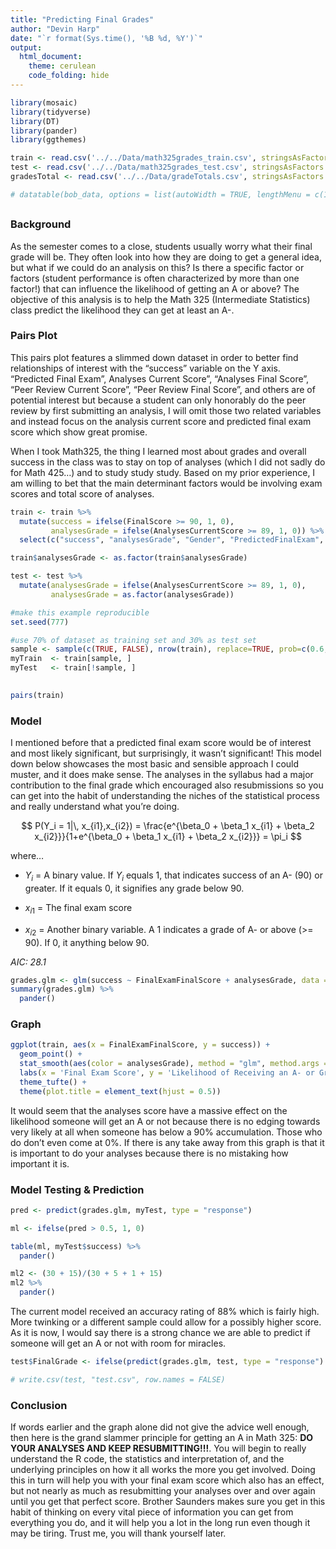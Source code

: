 ---
title: "Predicting Final Grades"
author: "Devin Harp"
date: "`r format(Sys.time(), '%B %d, %Y')`"
output: 
  html_document:
    theme: cerulean
    code_folding: hide
---

```{r load_library, include=FALSE}

library(mosaic)
library(tidyverse)
library(DT)
library(pander)
library(ggthemes)

```

```{r load_data, include=FALSE}

train <- read.csv('../../Data/math325grades_train.csv', stringsAsFactors = TRUE)
test <- read.csv('../../Data/math325grades_test.csv', stringsAsFactors = TRUE)
gradesTotal <- read.csv('../../Data/gradeTotals.csv', stringsAsFactors = TRUE)

# datatable(bob_data, options = list(autoWidth = TRUE, lengthMenu = c(10, 20, 30)))

```

## {.tabset .tabset-pills .tabset-fade}

### Background

As the semester comes to a close, students usually worry what their final grade will be. They often look into how they are doing to get a general idea, but what if we could do an analysis on this? Is there a specific factor or factors (student performance is often characterized by more than one factor!) that can influence the likelihood of getting an A or above? The objective of this analysis is to help the Math 325 (Intermediate Statistics) class predict the likelihood they can get at least an A-.

### Pairs Plot

This pairs plot features a slimmed down dataset in order to better find relationships of interest with the "success" variable on the Y axis. "Predicted Final Exam", Analyses Current Score", "Analyses Final Score", "Peer Review Current Score", "Peer Review Final Score", and others are of potential interest but because a student can only honorably do the peer review by first submitting an analysis, I will omit those two related variables and instead focus on the analysis current score and predicted final exam score which show great promise.

When I took Math325, the thing I learned most about grades and overall success in the class was to stay on top of analyses (which I did not sadly do for Math 425...) and to study study study. Based on my prior experience, I am willing to bet that the main determinant factors would be involving exam scores and total score of analyses.

```{r}

train <- train %>%
  mutate(success = ifelse(FinalScore >= 90, 1, 0),
         analysesGrade = ifelse(AnalysesCurrentScore >= 89, 1, 0)) %>%
  select(c("success", "analysesGrade", "Gender", "PredictedFinalExam", "AnalysesCurrentScore", "AnalysesFinalScore", "PeerReviewCurrentScore", "PeerReviewFinalScore", "SkillsQuizzesTotalCurrentScore", "SkillsQuizzesTotalFinalScore", "ClassActivitiesCurrentScore", "ClassActivitiesFinalScore", "AssessmentQuizzesCurrentScore", "AssessmentQuizzesFinalScore", "AssessmentQuizCompletionCurrentScore", "AssessmentQuizCompletionFinalScore", "FinalExamCurrentScore", "FinalExamFinalScore", "CurrentScore", "FinalScore", "CurrentGrade", "FinalGrade"))

train$analysesGrade <- as.factor(train$analysesGrade)

test <- test %>%
  mutate(analysesGrade = ifelse(AnalysesCurrentScore >= 89, 1, 0),
         analysesGrade = as.factor(analysesGrade))

#make this example reproducible
set.seed(777)

#use 70% of dataset as training set and 30% as test set
sample <- sample(c(TRUE, FALSE), nrow(train), replace=TRUE, prob=c(0.6,0.4))
myTrain  <- train[sample, ]
myTest   <- train[!sample, ]
  
```

```{r, fig.height = 20, fig.width = 20}

pairs(train)

```

### Model

I mentioned before that a predicted final exam score would be of interest and most likely significant, but surprisingly, it wasn't significant! This model down below showcases the most basic and sensible approach I could muster, and it does make sense. The analyses in the syllabus had a major contribution to the final grade which encouraged also resubmissions so you can get into the habit of understanding the niches of the statistical process and really understand what you're doing.

$$
P(Y_i = 1|\, x_{i1},x_{i2}) = \frac{e^{\beta_0 + \beta_1 x_{i1} + \beta_2 x_{i2}}}{1+e^{\beta_0 + \beta_1 x_{i1} + \beta_2 x_{i2}}} = \pi_i
$$

where...

* $Y_i$ = A binary value. If $Y_i$ equals 1, that indicates success of an A- (90) or greater. If it equals 0, it signifies any grade below 90.

* $x_{i1}$ = The final exam score

* $x_{i2}$ = Another binary variable. A 1 indicates a grade of A- or above (>= 90). If 0, it anything below 90.

*AIC: 28.1*

```{r}

grades.glm <- glm(success ~ FinalExamFinalScore + analysesGrade, data = myTrain, family = binomial)
summary(grades.glm) %>%
  pander()

```

### Graph

```{r message=FALSE, warning=FALSE}

ggplot(train, aes(x = FinalExamFinalScore, y = success)) +
  geom_point() +
  stat_smooth(aes(color = analysesGrade), method = "glm", method.args = list(family = "binomial"), se = FALSE) +
  labs(x = 'Final Exam Score', y = 'Likelihood of Receiving an A- or Greater', title = 'Predicting Math 325 Final Grades', color = 'Analyses Grade') +
  theme_tufte() +
  theme(plot.title = element_text(hjust = 0.5))

```

It would seem that the analyses score have a massive effect on the likelihood someone will get an A or not because there is no edging towards very likely at all when someone has below a 90% accumulation. Those who do don't even come at 0%. If there is any take away from this graph is that it is important to do your analyses because there is no mistaking how important it is.

### Model Testing & Prediction

```{r}

pred <- predict(grades.glm, myTest, type = "response")

ml <- ifelse(pred > 0.5, 1, 0)

table(ml, myTest$success) %>% 
  pander()

```

```{r}

ml2 <- (30 + 15)/(30 + 5 + 1 + 15)
ml2 %>% 
  pander()

```

The current model received an accuracy rating of 88% which is fairly high. More twinking or a different sample could allow for a possibly higher score. As it is now, I would say there is a strong chance we are able to predict if someone will get an A or not with room for miracles.

```{r}

test$FinalGrade <- ifelse(predict(grades.glm, test, type = "response") > .90, "A", "Other")

# write.csv(test, "test.csv", row.names = FALSE)

```

### Conclusion

If words earlier and the graph alone did not give the advice well enough, then here is the grand slammer principle for getting an A in Math 325: **DO YOUR ANALYSES AND KEEP RESUBMITTING!!!**. You will begin to really understand the R code, the statistics and interpretation of, and the underlying principles on how it all works the more you get involved. Doing this in turn will help you with your final exam score which also has an effect, but not nearly as much as resubmitting your analyses over and over again until you get that perfect score. Brother Saunders makes sure you get in this habit of thinking on every vital piece of information you can get from everything you do, and it will help you a lot in the long run even though it may be tiring. Trust me, you will thank yourself later.

##
